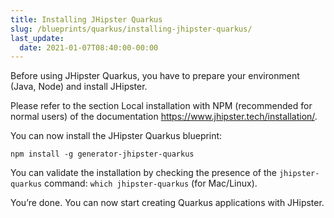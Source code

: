 ```yaml
---
title: Installing JHipster Quarkus
slug: /blueprints/quarkus/installing-jhipster-quarkus/
last_update:
  date: 2021-01-07T08:40:00-00:00
---
```


Before using JHipster Quarkus, you have to prepare your environment (Java, Node) and install JHipster.

Please refer to the section Local installation with NPM (recommended for normal users) of the documentation https://www.jhipster.tech/installation/.

You can now install the JHipster Quarkus blueprint:

`npm install -g generator-jhipster-quarkus`

You can validate the installation by checking the presence of the `jhipster-quarkus` command: `which jhipster-quarkus` (for Mac/Linux).

You’re done. You can now start creating Quarkus applications with JHipster.
